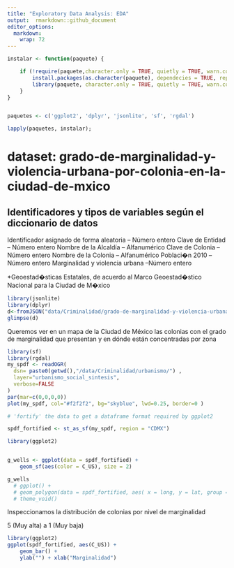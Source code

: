 ```yaml
---
title: "Exploratory Data Analysis: EDA"
output:  rmarkdown::github_document
editor_options: 
  markdown: 
    wrap: 72
---
```


```r

instalar <- function(paquete) {

    if (!require(paquete,character.only = TRUE, quietly = TRUE, warn.conflicts = FALSE)) {
        install.packages(as.character(paquete), dependecies = TRUE, repos = "http://cran.us.r-project.org")
        library(paquete, character.only = TRUE, quietly = TRUE, warn.conflicts = FALSE)
    }
}


paquetes <- c('ggplot2', 'dplyr', 'jsonlite', 'sf', 'rgdal')

lapply(paquetes, instalar);

```

# dataset: grado-de-marginalidad-y-violencia-urbana-por-colonia-en-la-ciudad-de-mxico

## Identificadores y tipos de variables según el diccionario de datos

Identificador asignado de forma aleatoria       -- Número entero 
Clave de Entidad       -- Número entero 
Nombre de la Alcaldía                 -- Alfanumérico 
Clave de Colonia    -- Número entero 
Nombre de la Colonia            -- Alfanumérico 
Poblaci�n 2010                                  --Número entero
Marginalidad y violencia urbana         --Número entero 

\*Geoestad�sticas Estatales, de acuerdo al Marco Geoestad�stico Nacional
para la Ciudad de M�xico

```r
library(jsonlite)
library(dplyr)
d<-fromJSON("data/Criminalidad/grado-de-marginalidad-y-violencia-urbana-por-colonia-en-la-ciudad-de-mxico.json")
glimpse(d)
```

Queremos ver en un mapa de la Ciudad de México las colonias con el grado
de marginalidad que presentan y en dónde están concentradas por zona

```r
library(sf)
library(rgdal)
my_spdf <- readOGR( 
  dsn= paste0(getwd(),"/data/Criminalidad/urbanismo/") , 
  layer="urbanismo_social_sintesis",
  verbose=FALSE
)
par(mar=c(0,0,0,0))
plot(my_spdf, col="#f2f2f2", bg="skyblue", lwd=0.25, border=0 )
```

```r
# 'fortify' the data to get a dataframe format required by ggplot2

spdf_fortified <- st_as_sf(my_spdf, region = "CDMX")

library(ggplot2)


g_wells <- ggplot(data = spdf_fortified) +
    geom_sf(aes(color = C_US), size = 2)

g_wells
  # ggplot() +
  # geom_polygon(data = spdf_fortified, aes( x = long, y = lat, group = group), fill="#69b3a2", color="white") +
  # theme_void() 
```

Inspeccionamos la distribución de colonias por nivel de marginalidad

5 (Muy alta) a 1 (Muy baja)

```r
library(ggplot2)
ggplot(spdf_fortified, aes(C_US)) +
    geom_bar() +
    ylab("") + xlab("Marginalidad")
```

